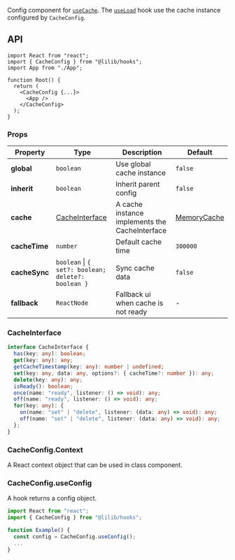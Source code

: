 Config component for [`useCache`](./useCache). The [`useLoad`](./useLoad) hook use the cache instance configured by `CacheConfig`.

## API

```tsx
import React from "react";
import { CacheConfig } from "@lilib/hooks";
import App from "./App";

function Root() {
  return (
    <CacheConfig {...}>
      <App />
    </CacheConfig>
  );
}
```

### Props

| Property      | Type                                               | Description                                    | Default                                                        |
| ------------- | -------------------------------------------------- | ---------------------------------------------- | -------------------------------------------------------------- |
| **global**    | `boolean`                                          | Use global cache instance                      | `false`                                                        |
| **inherit**   | `boolean`                                          | Inherit parent config                          | `false`                                                        |
| **cache**     | [CacheInterface](#cacheinterface)                  | A cache instance implements the CacheInterface | [MemoryCache](https://lilibraries.github.io/utils/MemoryCache) |
| **cacheTime** | `number`                                           | Default cache time                             | `300000`                                                       |
| **cacheSync** | `boolean` \| `{ set?: boolean; delete?: boolean }` | Sync cache data                                | `false`                                                        |
| **fallback**  | `ReactNode`                                        | Fallback ui when cache is not ready            | -                                                              |

### CacheInterface

```ts
interface CacheInterface {
  has(key: any): boolean;
  get(key: any): any;
  getCacheTimestamp(key: any): number | undefined;
  set(key: any, data: any, options?: { cacheTime?: number }): any;
  delete(key: any): any;
  isReady(): boolean;
  once(name: "ready", listener: () => void): any;
  off(name: "ready", listener: () => void): any;
  for(key: any): {
    on(name: "set" | "delete", listener: (data: any) => void): any;
    off(name: "set" | "delete", listener: (data: any) => void): any;
  };
}
```

### CacheConfig.Context

A React context object that can be used in class component.

### CacheConfig.useConfig

A hook returns a config object.

```ts
import React from "react";
import { CacheConfig } from "@lilib/hooks";

function Example() {
  const config = CacheConfig.useConfig();
  ...
}
```

